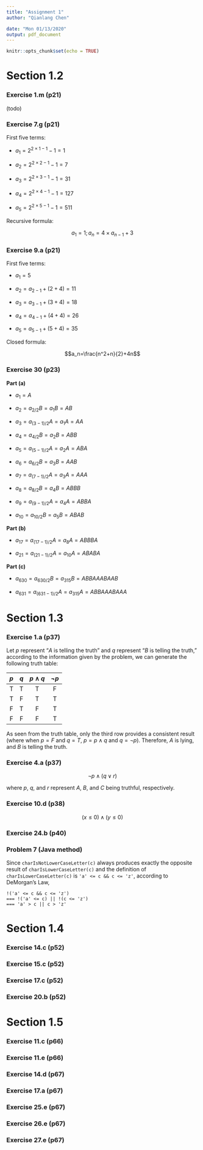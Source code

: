 ```yaml
---
title: "Assignment 1"
author: "Qianlang Chen"

date: "Mon 01/13/2020"
output: pdf_document
---
```


```r
knitr::opts_chunk$set(echo = TRUE)
```

# Section 1.2

### Exercise 1.m (p21)

(todo)

### Exercise 7.g (p21)

First five terms:

* $a_1=2^{2\times1-1}-1=1$

* $a_2=2^{2\times2-1}-1=7$

* $a_3=2^{2\times3-1}-1=31$

* $a_4=2^{2\times4-1}-1=127$

* $a_5=2^{2\times5-1}-1=511$

Recursive formula:

$$a_1=1;a_n=4\times a_{n-1}+3$$

### Exercise 9.a (p21)

First five terms:

* $a_1=5$

* $a_2=a_{2-1}+(2+4)=11$

* $a_3=a_{3-1}+(3+4)=18$

* $a_4=a_{4-1}+(4+4)=26$

* $a_5=a_{5-1}+(5+4)=35$

Closed formula:

$$a_n=\frac{n^2+n}{2}+4n$$

### Exercise 30 (p23)

**Part (a)**

* $a_1=A$

* $a_2=a_{2/2}B=a_1B=AB$

* $a_3=a_{(3-1)/2}A=a_1A=AA$

* $a_4=a_{4/2}B=a_2B=ABB$

* $a_5=a_{(5-1)/2}A=a_2A=ABA$

* $a_6=a_{6/2}B=a_3B=AAB$

* $a_7=a_{(7-1)/2}A=a_3A=AAA$

* $a_8=a_{8/2}B=a_4B=ABBB$

* $a_9=a_{(9-1)/2}A=a_4A=ABBA$

* $a_{10}=a_{10/2}B=a_5B=ABAB$

**Part (b)**

* $a_{17}=a_{(17-1)/2}A=a_8A=ABBBA$

* $a_{21}=a_{(21-1)/2}A=a_{10}A=ABABA$

**Part (c)**

* $a_{630}=a_{630/2}B=a_{315}B=ABBAAABAAB$

* $a_{631}=a_{(631-1)/2}A=a_{315}A=ABBAAABAAA$

\pagebreak
# Section 1.3

### Exercise 1.a (p37)

Let $p$ represent "$A$ is telling the truth" and $q$ represent "$B$ is telling the truth," according to the information given by the problem, we can generate the following truth table:

|$p$|$q$|$p\land q$|$\lnot p$|
|:-:|:-:|:--------:|:-------:|
|T  |T  |T         |F        |
|T  |F  |T         |T        |
|F  |T  |F         |T        |
|F  |F  |F         |T        |

As seen from the truth table, only the third row provides a consistent result (where when $p=F$ and $q=T$, $p=p\land q$ and $q=\lnot p$). Therefore, $A$ is lying, and $B$ is telling the truth.

### Exercise 4.a (p37)

$$\lnot p\land(q\lor r)$$

where $p$, $q$, and $r$ represent $A$, $B$, and $C$ being truthful, respectively.

### Exercise 10.d (p38)

$$(x\leq0)\land(y\leq0)$$

### Exercise 24.b (p40)

\begin{align}
(p\lor t)\land(p\lor c)&\equiv t\land(p\lor c)&\text{Universal bound}
&\equiv t\land p&\text{Identity}
&\equiv p\land t&\text{Commutative}
&\equiv p&\text{Identity}
\end{align}

### Problem 7 (Java method)

Since `charIsNotLowerCaseLetter(c)` always produces exactly the opposite result of `charIsLowerCaseLetter(c)` and the definition of `charIsLowerCaseLetter(c)` is `'a' <= c && c <= 'z'`, according to DeMorgan's Law,

```
!('a' <= c && c <= 'z')
=== !('a' <= c) || !(c <= 'z')
=== 'a' > c || c > 'z'
```

\pagebreak
# Section 1.4

### Exercise 14.c (p52)



### Exercise 15.c (p52)



### Exercise 17.c (p52)



### Exercise 20.b (p52)



\pagebreak
# Section 1.5

### Exercise 11.c (p66)



### Exercise 11.e (p66)



### Exercise 14.d (p67)



### Exercise 17.a (p67)



### Exercise 25.e (p67)



### Exercise 26.e (p67)



### Exercise 27.e (p67)





















